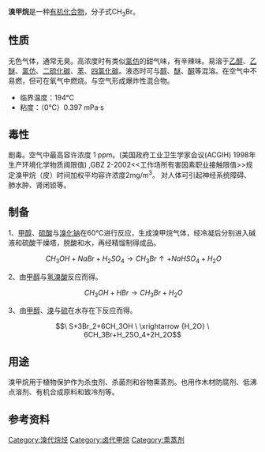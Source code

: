{{chembox
| Reference = <ref name="BGIA GESTIS">{{GESTIS|ZVG=31600|CAS=74-83-9|Name=Brommethan|Datum=19. Nov. 2007}}</ref>
| Name = 溴甲烷
| ImageFileL1 = Methyl bromide.svg
| ImageSizeL1 = 
| ImageFileR1 = Bromomethane-3D-vdW.png
| ImageSizeR1 = 120px
| IUPACName = Bromomethane
| OtherNames = 甲基溴<br />一溴甲烷<br />[[卤代烷|卤代烷]] 1001<br />海龍1001<br />R-40 B1<br />UN 1062
| Section1 = {{Chembox Identifiers
| CASNo = 74-83-9
| CASNo_Ref = {{cascite|correct|CAS}}
|    ChemSpiderID  =  6083
|    InChI  =  1/CH3Br/c1-2/h1H3
|    InChIKey  =  GZUXJHMPEANEGY-UHFFFAOYAV
|    EINECS  =  200-813-2
|    PubChem  =  6323
|    SMILES  =  BrC
|    RTECS  =  PA4900000
|  ChemSpiderID_Ref  = {{chemspidercite|correct|chemspider}}|  KEGG  =  C18447
|  KEGG_Ref  = {{keggcite|correct|kegg}}|  MeSHName  =  methyl+bromide
|  ChEBI  =  39275
|  ChEBI_Ref  = {{ebicite|correct|EBI}}|  ChEMBL  =  48339
|  ChEMBL_Ref  = {{ebicite|correct|EBI}}|  Beilstein  =  1209223
|  Gmelin  =  916
|  StdInChI  =  1S/CH3Br/c1-2/h1H3
|  StdInChI_Ref  = {{stdinchicite|correct|chemspider}}|  StdInChIKey  =  GZUXJHMPEANEGY-UHFFFAOYSA-N
|  StdInChIKey_Ref  = {{stdinchicite|correct|chemspider}}
}}
| Section2 = {{Chembox Properties
| C=1 | H=3 | Br=1
|   Appearance = 无色无味气体，高浓度时有类似[[氯仿|氯仿]]的甜味
|   Density = 1.730 g/cm³ (0°C，液态) <ref>''Merck Index'', 11th Edition, '''5951'''.</ref>
3.974 g/l (20 °C，气态)
|   MeltingPt = −93.66 °C
|   BoilingPt = 3.56 °C
|   Solubility = 15.22 g/L
|   SolOther = 与[[乙醇|乙醇]]、[[乙醚|乙醚]]及[[氯仿|氯仿]]混溶<ref>[[D'Ans_Lax_Taschenbuch_für_Chemiker_und_Physiker|D'Ans, Lax: ''Taschenbuch für Chemiker und Physiker]]: Organische Verbindungen: Bd. II''. 4. Auflage, Springer, Berlin 1983,. ISBN 3-540-12263-X</ref><ref>[[CRC_Handbook_of_Chemistry_and_Physics|Handbook of Chemistry and Physics]] 67. Auflage 1986, ISBN 0-8493-0467-9</ref>
|   LogP = 1.19
|   VaporPressure = 1900 hPa (20 °C)
|   RefractIndex = 1.4432 (20 °C)
  }}
| Section3 = {{Chembox Hazards
|   MainHazards = 有毒 ('''T''')<br />对环境有害 ('''N''')<br />[[致癌物質|第三类致癌物质]]
|   FlashPt = < -30 °C (液体)
|   Autoignition = 535 °C
|   NFPA-H = 3
|   NFPA-F = 1
|   NFPA-R = 0
|   NFPA-O = 
|   RPhrases = {{R23/24/25}}, {{R34}}, {{R36/37/38}}, {{R45}}, {{R48/20}}, {{R50}}, {{R59}}, {{R68}}
|   SPhrases = {{S1/2}}, {{S15}}, {{S27}}, {{S36/39}}, {{S38}}, {{S45}}, {{S59}}, {{S61}}
|   ExploLimits = 8.6 - 20 %
  }}
}}

'''溴甲烷'''是一种[[有机化合物|有机化合物]]，分子式CH<sub>3</sub>Br。

==性质==
无色气体，通常无臭。高浓度时有类似[[氯仿|氯仿]]的甜气味，有辛辣味。易溶于[[乙醇|乙醇]]、[[乙醚|乙醚]]、[[氯仿|氯仿]]、[[二硫化碳|二硫化碳]]、[[苯|苯]]、[[四氯化碳|四氯化碳]]。液态时可与[[醇|醇]]、[[醚|醚]]、[[酮|酮]]等混溶。在空气中不易燃，但可在氧气中燃烧。与空气形成爆炸性混合物。

*临界温度：194°C
*粘度：（0°C）0.397 mPa·s

==毒性==
剧毒。空气中最高容许浓度 1 ppm。(美国政府工业卫生学家会议(ACGIH)
1998年生产环境化学物质阈限值) ,GBZ 2-2002<<工作场所有害因素职业接触限值>>规定溴甲烷（皮）时间加权平均容许浓度2mg/m<sup>3</sup>。
对人体可引起神经系统障碍、肺水肿、肾闭锁等。

==制备==
1、[[甲醇|甲醇]]、[[硫酸|硫酸]]与[[溴化钠|溴化钠]]在60°C进行反应，生成溴甲烷气体，经冷凝后分别进入碱液和硫酸干燥塔，脱酸和水，再经精馏制得成品。
:<math>\ CH_3OH+NaBr+H_2SO_4\rightarrow CH_3Br\uparrow +NaHSO_4+H_2O</math>

2、由[[甲醇|甲醇]]与[[氢溴酸|氢溴酸]]反应而得。
:<math>\ CH_3OH+HBr\rightarrow CH_3Br+H_2O</math>

3、由[[甲醇|甲醇]]、[[溴|溴]]与[[硫|硫]]在水存在下反应而得。
:<math>\ S+3Br_2+6CH_3OH \ \xrightarrow {H_2O} \ 6CH_3Br+H_2SO_4+2H_2O</math>

==用途==
溴甲烷用于植物保护作为杀虫剂、杀菌剂和谷物熏蒸剂。也用作木材防腐剂、低沸点溶剂、有机合成原料和致冷剂等。

==参考资料==
{{reflist}}

{{卤代甲烷}}
{{Authority control}}
[[Category:溴代烷烃|Category:溴代烷烃]]
[[Category:卤代甲烷|Category:卤代甲烷]]
[[Category:熏蒸剂|Category:熏蒸剂]]
